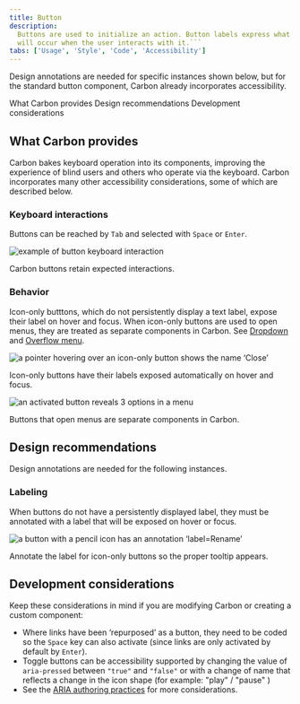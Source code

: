 ```yaml
---
title: Button
description:
  Buttons are used to initialize an action. Button labels express what action
  will occur when the user interacts with it.```
tabs: ['Usage', 'Style', 'Code', 'Accessibility']
---
```


<PageDescription>

Design annotations are needed for specific instances shown below, but for the standard button component, Carbon already incorporates accessibility.

</PageDescription>

<AnchorLinks>
  <AnchorLink>What Carbon provides</AnchorLink>
  <AnchorLink>Design recommendations</AnchorLink>
  <AnchorLink>Development considerations</AnchorLink>
</AnchorLinks>

## What Carbon provides

Carbon bakes keyboard operation into its components, improving the experience of blind users and others who operate via the keyboard. Carbon incorporates many other accessibility considerations, some of which are described below.

### Keyboard interactions

Buttons can be reached by `Tab` and selected with `Space` or `Enter`.

<Row>
<Column colLg={8}>

![example of button keyboard interaction](images/button-accessibility-1.png)

<Caption>Carbon buttons retain expected interactions.</Caption>

</Column>
</Row>

### Behavior

Icon-only butttons, which do not persistently display a text label, expose their label on hover and focus. When icon-only buttons are used to open menus, they are treated as separate components in Carbon. See [Dropdown](https://carbondesignsystem.com/components/dropdown/usage/) and [Overflow menu](https://carbondesignsystem.com/components/overflow-menu/usage/).

<Row>
<Column colLg={8}>

![a pointer hovering over an icon-only button shows the name ‘Close’](images/button-accessibility-2.png)

<Caption>Icon-only buttons have their labels exposed automatically on hover and focus.</Caption>

</Column>
</Row>

<Row>
<Column colLg={8}>

![an activated button reveals 3 options in a menu](images/button-accessibility-3.png)

<Caption>Buttons that open menus are separate components in Carbon.</Caption>
</Column>
</Row>

## Design recommendations

Design annotations are needed for the following instances.

### Labeling

When buttons do not have a persistently displayed label, they must be annotated with a label that will be exposed on hover or focus.

<Row>
<Column colLg={8}>

![a button with a pencil icon has an annotation ‘label=Rename’](images/button-accessibility-4.png)

<Caption>Annotate the label for icon-only buttons so the proper tooltip appears.</Caption>

</Column>
</Row>

## Development considerations

Keep these considerations in mind if you are modifying Carbon or creating a custom component:

* Where links have been ‘repurposed’ as a button, they need to be coded so the `Space` key can also activate (since links are only activated by default by `Enter`).
* Toggle buttons can be accessibility supported by changing the value of `aria-pressed` between `"true"` and `"false"` or with a change of name that
reflects a change in the icon shape (for example: "play" / "pause" )
* See the [ARIA authoring practices](https://www.w3.org/TR/wai-aria-practices-1.2/#button) for more considerations.